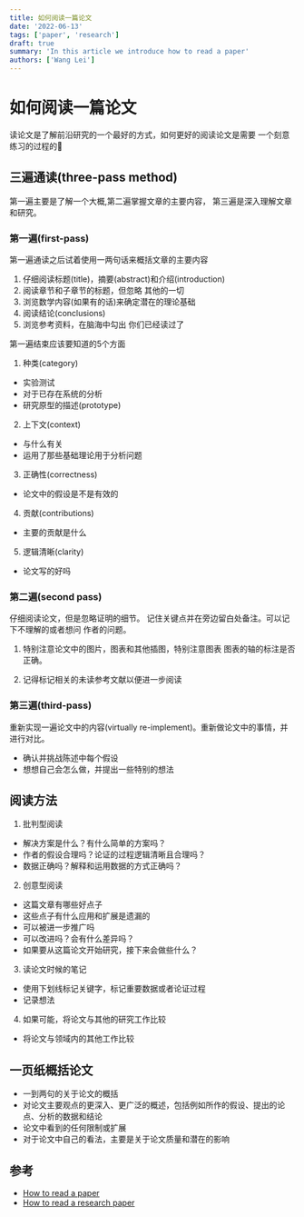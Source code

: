 ```yaml
---
title: 如何阅读一篇论文
date: '2022-06-13'
tags: ['paper', 'research']
draft: true
summary: 'In this article we introduce how to read a paper'
authors: ['Wang Lei']
---
```


# 如何阅读一篇论文

读论文是了解前沿研究的一个最好的方式，如何更好的阅读论文是需要
一个刻意练习的过程的🧐

## 三遍通读(three-pass method)

第一遍主要是了解一个大概,第二遍掌握文章的主要内容，
第三遍是深入理解文章和研究。


### 第一遍(first-pass)

第一遍通读之后试着使用一两句话来概括文章的主要内容

1. 仔细阅读标题(title)，摘要(abstract)和介绍(introduction)
2. 阅读章节和子章节的标题，但忽略
其他的一切
3. 浏览数学内容(如果有的话)来确定潜在的理论基础
4. 阅读结论(conclusions)
5. 浏览参考资料，在脑海中勾出
你们已经读过了

第一遍结束应该要知道的5个方面

1. 种类(category)

- 实验测试
- 对于已存在系统的分析
- 研究原型的描述(prototype)

2. 上下文(context)

- 与什么有关
- 运用了那些基础理论用于分析问题

3. 正确性(correctness)

- 论文中的假设是不是有效的

4. 贡献(contributions)

- 主要的贡献是什么

5. 逻辑清晰(clarity)

- 论文写的好吗


### 第二遍(second pass)

仔细阅读论文，但是忽略证明的细节。
记住关键点并在旁边留白处备注。可以记下不理解的或者想问
作者的问题。

1. 特别注意论文中的图片，图表和其他插图，特别注意图表
图表的轴的标注是否正确。

2. 记得标记相关的未读参考文献以便进一步阅读


### 第三遍(third-pass)

重新实现一遍论文中的内容(virtually re-implement)。重新做论文中的事情，并进行对比。

- 确认并挑战陈述中每个假设
- 想想自己会怎么做，并提出一些特别的想法


## 阅读方法

1. 批判型阅读

- 解决方案是什么？有什么简单的方案吗？
- 作者的假设合理吗？论证的过程逻辑清晰且合理吗？
- 数据正确吗？解释和运用数据的方式正确吗？

2. 创意型阅读

- 这篇文章有哪些好点子
- 这些点子有什么应用和扩展是遗漏的
- 可以被进一步推广吗
- 可以改进吗？会有什么差异吗？
- 如果要从这篇论文开始研究，接下来会做些什么？

3. 读论文时候的笔记

- 使用下划线标记关键字，标记重要数据或者论证过程
- 记录想法

4. 如果可能，将论文与其他的研究工作比较

- 将论文与领域内的其他工作比较

## 一页纸概括论文

- 一到两句的关于论文的概括
-  对论文主要观点的更深入、更广泛的概述，包括例如所作的假设、提出的论点、分析的数据和结论
- 论文中看到的任何限制或扩展
- 对于论文中自己的看法，主要是关于论文质量和潜在的影响

## 参考

- [How to read a paper](https://web.stanford.edu/class/cs245/readings/how-to-read-a-paper.pdf)
- [How to read a research paper](https://www.eecs.harvard.edu/~michaelm/postscripts/ReadPaper.pdf)

